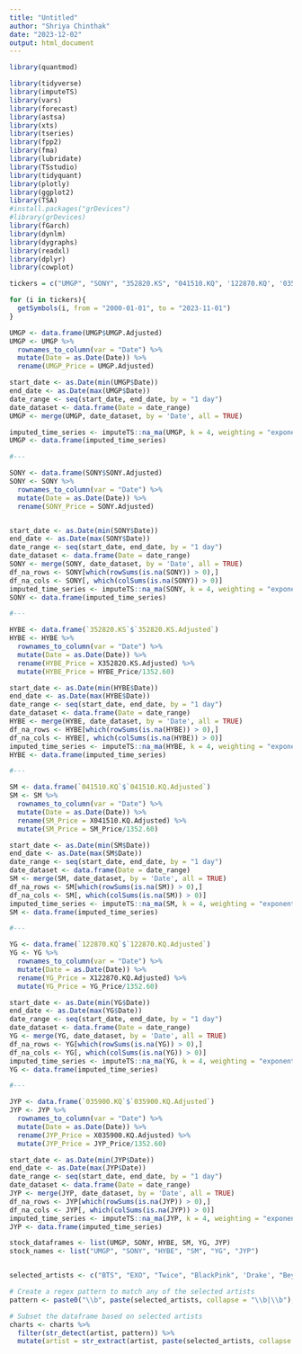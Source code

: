 ```yaml
---
title: "Untitled"
author: "Shriya Chinthak"
date: "2023-12-02"
output: html_document
---
```


```r
library(quantmod)

library(tidyverse)
library(imputeTS)
library(vars)
library(forecast)
library(astsa) 
library(xts)
library(tseries)
library(fpp2)
library(fma)
library(lubridate)
library(TSstudio)
library(tidyquant)
library(plotly)
library(ggplot2)
library(TSA)
#install.packages("grDevices")
#library(grDevices)
library(fGarch) 
library(dynlm)
library(dygraphs)
library(readxl)
library(dplyr)
library(cowplot)
```

```r
tickers = c("UMGP", "SONY", "352820.KS", "041510.KQ", '122870.KQ', '035900.KQ')

for (i in tickers){
  getSymbols(i, from = "2000-01-01", to = "2023-11-01")
}

UMGP <- data.frame(UMGP$UMGP.Adjusted)
UMGP <- UMGP %>%
  rownames_to_column(var = "Date") %>%
  mutate(Date = as.Date(Date)) %>%
  rename(UMGP_Price = UMGP.Adjusted)

start_date <- as.Date(min(UMGP$Date))  
end_date <- as.Date(max(UMGP$Date))    
date_range <- seq(start_date, end_date, by = "1 day")
date_dataset <- data.frame(Date = date_range)
UMGP <- merge(UMGP, date_dataset, by = 'Date', all = TRUE)

imputed_time_series <- imputeTS::na_ma(UMGP, k = 4, weighting = "exponential")
UMGP <- data.frame(imputed_time_series)

#---

SONY <- data.frame(SONY$SONY.Adjusted)
SONY <- SONY %>%
  rownames_to_column(var = "Date") %>%
  mutate(Date = as.Date(Date)) %>%
  rename(SONY_Price = SONY.Adjusted)


start_date <- as.Date(min(SONY$Date))  
end_date <- as.Date(max(SONY$Date))    
date_range <- seq(start_date, end_date, by = "1 day")
date_dataset <- data.frame(Date = date_range)
SONY <- merge(SONY, date_dataset, by = 'Date', all = TRUE)
df_na_rows <- SONY[which(rowSums(is.na(SONY)) > 0),]
df_na_cols <- SONY[, which(colSums(is.na(SONY)) > 0)]
imputed_time_series <- imputeTS::na_ma(SONY, k = 4, weighting = "exponential")
SONY <- data.frame(imputed_time_series)

#---

HYBE <- data.frame(`352820.KS`$`352820.KS.Adjusted`)
HYBE <- HYBE %>%
  rownames_to_column(var = "Date") %>%
  mutate(Date = as.Date(Date)) %>%
  rename(HYBE_Price = X352820.KS.Adjusted) %>%
  mutate(HYBE_Price = HYBE_Price/1352.60)

start_date <- as.Date(min(HYBE$Date))  
end_date <- as.Date(max(HYBE$Date))    
date_range <- seq(start_date, end_date, by = "1 day")
date_dataset <- data.frame(Date = date_range)
HYBE <- merge(HYBE, date_dataset, by = 'Date', all = TRUE)
df_na_rows <- HYBE[which(rowSums(is.na(HYBE)) > 0),]
df_na_cols <- HYBE[, which(colSums(is.na(HYBE)) > 0)]
imputed_time_series <- imputeTS::na_ma(HYBE, k = 4, weighting = "exponential")
HYBE <- data.frame(imputed_time_series)

#--- 

SM <- data.frame(`041510.KQ`$`041510.KQ.Adjusted`)
SM <- SM %>%
  rownames_to_column(var = "Date") %>%
  mutate(Date = as.Date(Date)) %>%
  rename(SM_Price = X041510.KQ.Adjusted) %>%
  mutate(SM_Price = SM_Price/1352.60)

start_date <- as.Date(min(SM$Date))  
end_date <- as.Date(max(SM$Date))    
date_range <- seq(start_date, end_date, by = "1 day")
date_dataset <- data.frame(Date = date_range)
SM <- merge(SM, date_dataset, by = 'Date', all = TRUE)
df_na_rows <- SM[which(rowSums(is.na(SM)) > 0),]
df_na_cols <- SM[, which(colSums(is.na(SM)) > 0)]
imputed_time_series <- imputeTS::na_ma(SM, k = 4, weighting = "exponential")
SM <- data.frame(imputed_time_series)

#---

YG <- data.frame(`122870.KQ`$`122870.KQ.Adjusted`)
YG <- YG %>%
  rownames_to_column(var = "Date") %>%
  mutate(Date = as.Date(Date)) %>%
  rename(YG_Price = X122870.KQ.Adjusted) %>%
  mutate(YG_Price = YG_Price/1352.60)

start_date <- as.Date(min(YG$Date))  
end_date <- as.Date(max(YG$Date))    
date_range <- seq(start_date, end_date, by = "1 day")
date_dataset <- data.frame(Date = date_range)
YG <- merge(YG, date_dataset, by = 'Date', all = TRUE)
df_na_rows <- YG[which(rowSums(is.na(YG)) > 0),]
df_na_cols <- YG[, which(colSums(is.na(YG)) > 0)]
imputed_time_series <- imputeTS::na_ma(YG, k = 4, weighting = "exponential")
YG <- data.frame(imputed_time_series)

#---

JYP <- data.frame(`035900.KQ`$`035900.KQ.Adjusted`)
JYP <- JYP %>%
  rownames_to_column(var = "Date") %>%
  mutate(Date = as.Date(Date)) %>%
  rename(JYP_Price = X035900.KQ.Adjusted) %>%
  mutate(JYP_Price = JYP_Price/1352.60)

start_date <- as.Date(min(JYP$Date))  
end_date <- as.Date(max(JYP$Date))    
date_range <- seq(start_date, end_date, by = "1 day")
date_dataset <- data.frame(Date = date_range)
JYP <- merge(JYP, date_dataset, by = 'Date', all = TRUE)
df_na_rows <- JYP[which(rowSums(is.na(JYP)) > 0),]
df_na_cols <- JYP[, which(colSums(is.na(JYP)) > 0)]
imputed_time_series <- imputeTS::na_ma(JYP, k = 4, weighting = "exponential")
JYP <- data.frame(imputed_time_series)

stock_dataframes <- list(UMGP, SONY, HYBE, SM, YG, JYP)
stock_names <- list("UMGP", "SONY", "HYBE", "SM", "YG", "JYP")
```


```r

```

```r
selected_artists <- c("BTS", "EXO", "Twice", "BlackPink", 'Drake', "Beyoncé", "Beyonce", "Taylor Swift", "Harry Styles")

# Create a regex pattern to match any of the selected artists
pattern <- paste0("\\b", paste(selected_artists, collapse = "\\b|\\b"), "\\b")

# Subset the dataframe based on selected artists
charts <- charts %>%
  filter(str_detect(artist, pattern)) %>%
  mutate(artist = str_extract(artist, paste(selected_artists, collapse = "|")))
```


